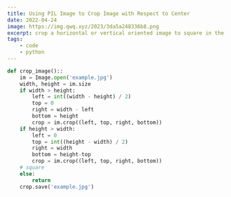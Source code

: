 ```yaml
---
title: Using PIL Image to Crop Image with Respect to Center
date: 2022-04-24
image: https://img.qwq.xyz/2023/3da5a248336b8.png
excerpt: crop a horizontal or vertical oriented image to square in the center
tags:
    - code
    - python
---
```


```python
def crop_image()::
    im = Image.open('example.jpg')
    width, height = im.size
    if width > height:
        left = int((width - height) / 2)
        top = 0
        right = width - left
        bottom = height
        crop = im.crop((left, top, right, bottom))
    if height > width:
        left = 0
        top = int((height - width) / 2)
        right = width
        bottom = height-top
        crop = im.crop((left, top, right, bottom))
	# square
    else:
        return
    crop.save('example.jpg')
```

